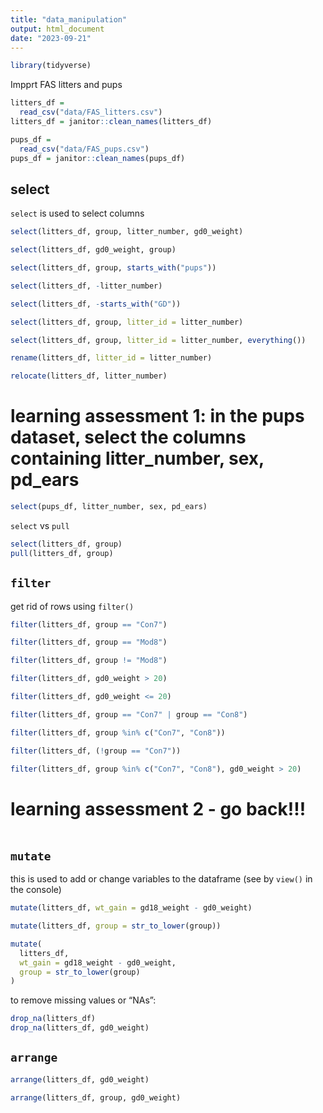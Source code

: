 ```yaml
---
title: "data_manipulation"
output: html_document
date: "2023-09-21"
---
```


```r
library(tidyverse)
```

Impprt FAS litters and pups

```r
litters_df = 
  read_csv("data/FAS_litters.csv")
litters_df = janitor::clean_names(litters_df)

pups_df = 
  read_csv("data/FAS_pups.csv")
pups_df = janitor::clean_names(pups_df)
```

## select

`select` is used to select columns

```r
select(litters_df, group, litter_number, gd0_weight)

select(litters_df, gd0_weight, group)

select(litters_df, group, starts_with("pups"))

select(litters_df, -litter_number)

select(litters_df, -starts_with("GD"))

select(litters_df, group, litter_id = litter_number)

select(litters_df, group, litter_id = litter_number, everything())
```

```r
rename(litters_df, litter_id = litter_number)

relocate(litters_df, litter_number)
```

# learning assessment 1: in the pups dataset, select the columns containing litter_number, sex, pd_ears

```r
select(pups_df, litter_number, sex, pd_ears)
```

`select` vs `pull`

```r
select(litters_df, group)
pull(litters_df, group)
```
## `filter`

get rid of rows using `filter()`

```r
filter(litters_df, group == "Con7")

filter(litters_df, group == "Mod8")

filter(litters_df, group != "Mod8")

filter(litters_df, gd0_weight > 20)

filter(litters_df, gd0_weight <= 20)

filter(litters_df, group == "Con7" | group == "Con8")

filter(litters_df, group %in% c("Con7", "Con8"))

filter(litters_df, (!group == "Con7"))

filter(litters_df, group %in% c("Con7", "Con8"), gd0_weight > 20)
```

# learning assessment 2 - go back!!! 

```r





```

## `mutate` 

this is used to add or change variables to the dataframe (see by `view()` in the console)

```r
mutate(litters_df, wt_gain = gd18_weight - gd0_weight)

mutate(litters_df, group = str_to_lower(group))

mutate(
  litters_df, 
  wt_gain = gd18_weight - gd0_weight,
  group = str_to_lower(group)
)
```

to remove missing values or "NAs": 

```r
drop_na(litters_df)
drop_na(litters_df, gd0_weight)
```

## `arrange`


```r
arrange(litters_df, gd0_weight)

arrange(litters_df, group, gd0_weight)




```















